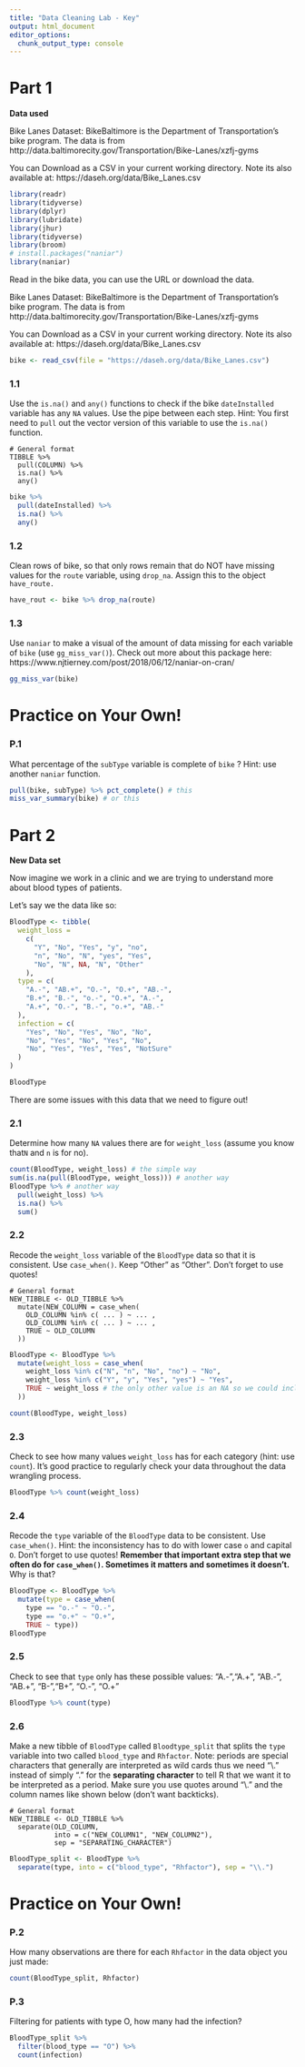 ```yaml
---
title: "Data Cleaning Lab - Key"
output: html_document
editor_options: 
  chunk_output_type: console
---
```


# Part 1

**Data used**

Bike Lanes Dataset: BikeBaltimore is the Department of Transportation's bike program. 
The data is from http://data.baltimorecity.gov/Transportation/Bike-Lanes/xzfj-gyms

You can Download as a CSV in your current working directory.  Note its also available at: 	https://daseh.org/data/Bike_Lanes.csv 

```r
library(readr)
library(tidyverse)
library(dplyr)
library(lubridate)
library(jhur)
library(tidyverse)
library(broom)
# install.packages("naniar")
library(naniar)
```

Read in the bike data, you can use the URL or download the data.

Bike Lanes Dataset: BikeBaltimore is the Department of Transportation's bike program. 
The data is from http://data.baltimorecity.gov/Transportation/Bike-Lanes/xzfj-gyms

You can Download as a CSV in your current working directory.  Note its also available at: 	https://daseh.org/data/Bike_Lanes.csv 

```r
bike <- read_csv(file = "https://daseh.org/data/Bike_Lanes.csv")
```

### 1.1

Use the `is.na()`  and `any()` functions to check if the bike `dateInstalled` variable has any `NA` values. Use the pipe between each step. 
Hint: You first need to `pull` out the vector version of this variable to use the `is.na()` function.

```
# General format
TIBBLE %>%
  pull(COLUMN) %>%
  is.na() %>%
  any()
```

```r
bike %>%
  pull(dateInstalled) %>%
  is.na() %>%
  any()
```

### 1.2

Clean rows of bike, so that only rows remain that do NOT have missing values for the `route` variable,  using `drop_na`. Assign this to the object `have_route.`

```r
have_rout <- bike %>% drop_na(route)
```

### 1.3

Use `naniar` to make a visual of the amount of data missing for each variable of `bike` (use `gg_miss_var()`). Check out more about this package here: https://www.njtierney.com/post/2018/06/12/naniar-on-cran/

```r
gg_miss_var(bike)
```


# Practice on Your Own!

### P.1

What percentage of the `subType` variable is complete of `bike` ? Hint: use another `naniar` function.
 
```r
pull(bike, subType) %>% pct_complete() # this
miss_var_summary(bike) # or this
```


# Part 2

**New Data set**

Now imagine we work in a clinic and we are trying to understand more about blood types of patients. 

Let's say we the data like so:

```r
BloodType <- tibble(
  weight_loss =
    c(
      "Y", "No", "Yes", "y", "no",
      "n", "No", "N", "yes", "Yes",
      "No", "N", NA, "N", "Other"
    ),
  type = c(
    "A.-", "AB.+", "O.-", "O.+", "AB.-",
    "B.+", "B.-", "o.-", "O.+", "A.-",
    "A.+", "O.-", "B.-", "o.+", "AB.-"
  ),
  infection = c(
    "Yes", "No", "Yes", "No", "No",
    "No", "Yes", "No", "Yes", "No",
    "No", "Yes", "Yes", "Yes", "NotSure"
  )
)

BloodType
```

There are some issues with this data that we need to figure out!

### 2.1

Determine how many `NA` values there are for `weight_loss` (assume you know that`N` and `n` is for no).

```r
count(BloodType, weight_loss) # the simple way
sum(is.na(pull(BloodType, weight_loss))) # another way
BloodType %>% # another way
  pull(weight_loss) %>%
  is.na() %>%
  sum()
```

### 2.2

Recode the `weight_loss` variable of the `BloodType` data so that it is consistent. Use `case_when()`. Keep "Other" as "Other". Don't forget to use quotes!

```
# General format
NEW_TIBBLE <- OLD_TIBBLE %>%
  mutate(NEW_COLUMN = case_when(
    OLD_COLUMN %in% c( ... ) ~ ... ,
    OLD_COLUMN %in% c( ... ) ~ ... ,
    TRUE ~ OLD_COLUMN
  ))
```

```r

BloodType <- BloodType %>%
  mutate(weight_loss = case_when(
    weight_loss %in% c("N", "n", "No", "no") ~ "No",
    weight_loss %in% c("Y", "y", "Yes", "yes") ~ "Yes",
    TRUE ~ weight_loss # the only other value is an NA so we could include this or we don't need to (it's generally good practice unless we want to create NAs)
  ))

count(BloodType, weight_loss)
```

### 2.3

Check to see how many values `weight_loss` has for each category (hint: use `count`). It's good practice to regularly check your data throughout the data wrangling process.

```r
BloodType %>% count(weight_loss)
```

### 2.4

Recode the `type` variable of the `BloodType` data to be consistent. Use `case_when()`. Hint: the inconsistency has to do with lower case `o` and capital `O`. Don't forget to use quotes! **Remember that important extra step that we often do for `case_when()`. Sometimes it matters and sometimes it doesn't.** Why is that?

```r
BloodType <- BloodType %>%
  mutate(type = case_when(
    type == "o.-" ~ "O.-",
    type == "o.+" ~ "O.+",
    TRUE ~ type))
BloodType
```

### 2.5

Check to see that `type` only has these possible values:
 "A.-","A.+", "AB.-", "AB.+", "B-","B+", "O.-", "O.+"

```r
BloodType %>% count(type)
```

### 2.6

Make a new tibble of `BloodType` called `Bloodtype_split` that splits the `type` variable into two called `blood_type` and  `Rhfactor`. Note: periods are special characters that generally are interpreted as wild cards thus we need "\\." instead of simply "." for the **separating character** to tell R that we want it to be interpreted as a period. Make sure you use quotes around "\\." and the column names like shown below (don't want backticks).

```
# General format
NEW_TIBBLE <- OLD_TIBBLE %>%
  separate(OLD_COLUMN,
           into = c("NEW_COLUMN1", "NEW_COLUMN2"),
           sep = "SEPARATING_CHARACTER")
```

```r
BloodType_split <- BloodType %>%
  separate(type, into = c("blood_type", "Rhfactor"), sep = "\\.")
```


# Practice on Your Own!

### P.2

How many observations are there for each `Rhfactor` in the data object you just made:

```r
count(BloodType_split, Rhfactor)
```

### P.3

Filtering for patients with type O, how many had the infection?

```r
BloodType_split %>%
  filter(blood_type == "O") %>%
  count(infection)
```

